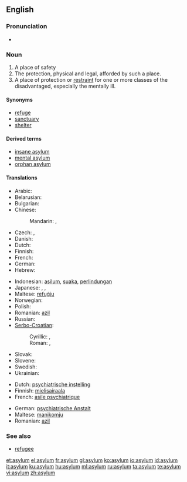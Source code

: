 ==English==

===Pronunciation===
* {{audio|en-us-asylum.ogg|Audio (US)}}

===Noun===
{{en-noun}}

# A place of safety
# The protection, physical and legal, afforded by such a place.
# A place of protection or [[restraint]] for one or more classes of the disadvantaged, especially the mentally ill.

====Synonyms====
* [[refuge]]
* [[sanctuary]]
* [[shelter]]

====Derived terms====
* [[insane asylum]]
* [[mental asylum]]
* [[orphan asylum]]

====Translations====
{{trans-top|place of safety}}
* Arabic: {{t|ar|لجوء|m|tr=lujuu'|sc=Arab}}
* Belarusian: {{t|be|прытулак|m|tr=prytúlak|sc=Cyrl}}
* Bulgarian: {{t|bg|убежище|n|tr=ubežišče|sc=Cyrl}}
* Chinese:
*: Mandarin: {{t|zh|庇護|sc=Hani}},  {{t|zh|庇护|tr=bìhù|sc=Hani}}
* Czech: {{t|cs|útočiště|n}},  {{t|cs|azyl|m}}
* Danish: {{t|da|asyl|n}}
* Dutch: {{t|nl|asiel|n}}
* Finnish: {{t|fi|turvapaikka}}
* French: {{t|fr|asile|m}}
* German: {{t|de|Asyl|m}}
* Hebrew: {{he-translation|הקדש|hekdeish}}
{{trans-mid}}
* Indonesian: [[asilum]], [[suaka]], [[lindung|perlindungan]]
* Japanese: {{t|ja|アジール|tr=ajīru|sc=Jpan}}, {{t|ja|避難所|tr=hinan-jo|sc=Jpan}}, {{t|ja|養護施設|tr=yōgo-sisetsu|sc=Jpan}}
* Maltese: [[refuġju]]
* Norwegian: {{t|no|asyl|c}}
* Polish: {{t|pl|azyl|m}}
* Romanian: [[azil]] {{n}}
* Russian: {{t|ru|убежище|n|tr=ubéžišče|sc=Cyrl}}
* [[Serbo-Croatian]]:
*: Cyrillic: {{t|sh|азил|m|sc=Cyrl}},  {{t|sh|уточиште|n|sc=Cyrl}}
*: Roman: {{t|sh|azil|m}},  {{t|sh|utočište|n}}
* Slovak: {{t|sk|azyl|m}}
* Slovene: {{t|sl|azil|m}}
* Swedish: {{t|sv|asyl|c}}
* Ukrainian: {{t|uk|притулок|m|tr=prytúlok|sc=Cyrl}}
{{trans-bottom}}

{{trans-top|Mental asylum}}
* Dutch: [[psychiatrische instelling]] {{f}}
* Finnish: [[mielisairaala]]
* French: [[asile psychiatrique]] {{m}}
{{trans-mid}}
* German: [[psychiatrische Anstalt]] {{f}}
* Maltese: [[manikomju]]
* Romanian: [[azil]] {{n}}
{{trans-bottom}}

===See also===

* [[refugee]]

[[et:asylum]]
[[el:asylum]]
[[fr:asylum]]
[[gl:asylum]]
[[ko:asylum]]
[[io:asylum]]
[[id:asylum]]
[[it:asylum]]
[[ku:asylum]]
[[hu:asylum]]
[[ml:asylum]]
[[ru:asylum]]
[[ta:asylum]]
[[te:asylum]]
[[vi:asylum]]
[[zh:asylum]]